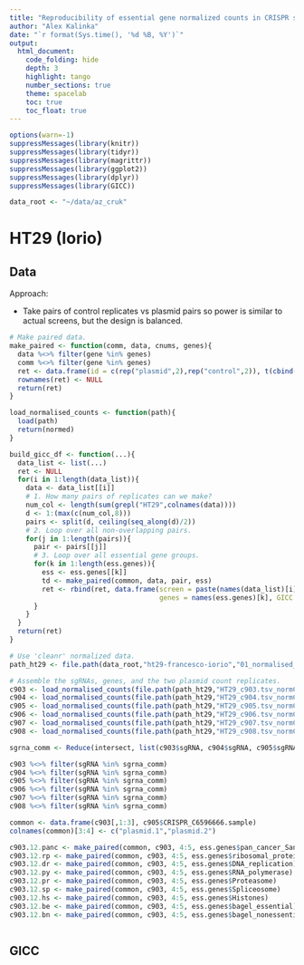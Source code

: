 ```yaml
---
title: "Reproducibility of essential gene normalized counts in CRISPR screens"
author: "Alex Kalinka"
date: "`r format(Sys.time(), '%d %B, %Y')`"
output:
  html_document:
    code_folding: hide
    depth: 3
    highlight: tango
    number_sections: true
    theme: spacelab
    toc: true
    toc_float: true
---
```


```r
options(warn=-1)
suppressMessages(library(knitr))
suppressMessages(library(tidyr))
suppressMessages(library(magrittr))
suppressMessages(library(ggplot2))
suppressMessages(library(dplyr))
suppressMessages(library(GICC))

data_root <- "~/data/az_cruk"

```

# HT29 (Iorio)

## Data

Approach:

* Take pairs of control replicates vs plasmid pairs so power is similar to actual screens, but the design is balanced.

```r
# Make paired data.
make_paired <- function(comm, data, cnums, genes){
  data %<>% filter(gene %in% genes)
  comm %<>% filter(gene %in% genes)
  ret <- data.frame(id = c(rep("plasmid",2),rep("control",2)), t(cbind(comm[,3:4], data[,cnums])))
  rownames(ret) <- NULL
  return(ret)
}

load_normalised_counts <- function(path){
  load(path)
  return(normed)
}

build_gicc_df <- function(...){
  data_list <- list(...)
  ret <- NULL
  for(i in 1:length(data_list)){
    data <- data_list[[i]]
    # 1. How many pairs of replicates can we make?
    num_col <- length(sum(grepl("HT29",colnames(data))))
    d <- 1:(max(c(num_col,8)))
    pairs <- split(d, ceiling(seq_along(d)/2))
    # 2. Loop over all non-overlapping pairs.
    for(j in 1:length(pairs)){
      pair <- pairs[[j]]
      # 3. Loop over all essential gene groups.
      for(k in 1:length(ess.genes)){
        ess <- ess.genes[[k]]
        td <- make_paired(common, data, pair, ess)
        ret <- rbind(ret, data.frame(screen = paste(names(data_list)[i],".",paste(pair,collapse="."),sep=""),
                                     genes = names(ess.genes)[k], GICC = GICC(td)$GICC$GICC.1))
      }
    }
  }
  return(ret)
}

# Use 'cleanr' normalized data.
path_ht29 <- file.path(data_root,"ht29-francesco-iorio","01_normalised_and_FCs")

# Assemble the sgRNAs, genes, and the two plasmid count replicates.
c903 <- load_normalised_counts(file.path(path_ht29,"HT29_c903.tsv_normCounts.RData"))
c904 <- load_normalised_counts(file.path(path_ht29,"HT29_c904.tsv_normCounts.RData"))
c905 <- load_normalised_counts(file.path(path_ht29,"HT29_c905.tsv_normCounts.RData"))
c906 <- load_normalised_counts(file.path(path_ht29,"HT29_c906.tsv_normCounts.RData"))
c907 <- load_normalised_counts(file.path(path_ht29,"HT29_c907.tsv_normCounts.RData"))
c908 <- load_normalised_counts(file.path(path_ht29,"HT29_c908.tsv_normCounts.RData"))

sgrna_comm <- Reduce(intersect, list(c903$sgRNA, c904$sgRNA, c905$sgRNA, c906$sgRNA, c907$sgRNA, c908$sgRNA))

c903 %<>% filter(sgRNA %in% sgrna_comm)
c904 %<>% filter(sgRNA %in% sgrna_comm)
c905 %<>% filter(sgRNA %in% sgrna_comm)
c906 %<>% filter(sgRNA %in% sgrna_comm)
c907 %<>% filter(sgRNA %in% sgrna_comm)
c908 %<>% filter(sgRNA %in% sgrna_comm)

common <- data.frame(c903[,1:3], c905$CRISPR_C6596666.sample)
colnames(common)[3:4] <- c("plasmid.1","plasmid.2")

c903.12.panc <- make_paired(common, c903, 4:5, ess.genes$pan_cancer_Sanger)
c903.12.rp <- make_paired(common, c903, 4:5, ess.genes$ribosomal_proteins)
c903.12.dr <- make_paired(common, c903, 4:5, ess.genes$DNA_replication)
c903.12.py <- make_paired(common, c903, 4:5, ess.genes$RNA_polymerase)
c903.12.pr <- make_paired(common, c903, 4:5, ess.genes$Proteasome)
c903.12.sp <- make_paired(common, c903, 4:5, ess.genes$Spliceosome)
c903.12.hs <- make_paired(common, c903, 4:5, ess.genes$Histones)
c903.12.be <- make_paired(common, c903, 4:5, ess.genes$bagel_essential)
c903.12.bn <- make_paired(common, c903, 4:5, ess.genes$bagel_nonessential)



```

## GICC

```r


```




